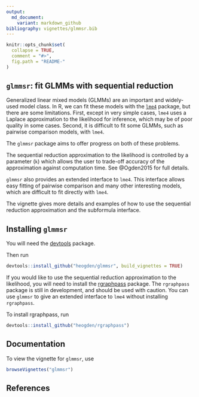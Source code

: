 ```yaml
---
output:
  md_document:
    variant: markdown_github
bibliography: vignettes/glmmsr.bib
---
```


<!-- README.md is generated from README.Rmd. Please edit that file -->

```r
knitr::opts_chunk$set(
  collapse = TRUE,
  comment = "#>",
  fig.path = "README-"
)
```
## `glmmsr`: fit GLMMs with sequential reduction

Generalized linear mixed models (GLMMs) are an important and widely-used model 
class. In R, we can fit these models with the 
[`lme4`](https://github.com/lme4/lme4) package, but there are some
limitations. First, except in very simple cases, `lme4` uses a Laplace 
approximation to the likelihood for inference, which may be of poor quality in 
some cases. Second, it is difficult to fit some GLMMs, such as pairwise 
comparison models, with `lme4`. 

The `glmmsr` package aims to offer progress on both of these problems. 

The sequential reduction approximation to the likelihood 
is controlled by a parameter (`k`) 
which allows the user to trade-off accuracy of the approximation against 
computation time. See @Ogden2015 for full details.

`glmmsr` also provides an extended interface to `lme4`. This
interface allows easy fitting of pairwise comparison and many other interesting 
models, which are difficult to fit directly with `lme4`.

The vignette gives more details and examples of how to use 
the sequential reduction approximation and the subformula 
interface.

## Installing `glmmsr`

You will need the [devtools](https://github.com/hadley/devtools) package.

Then run
```r
devtools::install_github("heogden/glmmsr", build_vignettes = TRUE)
```

If you would like to use the sequential reduction approximation to
the likelihood, you will need to install the 
[rgraphpass](https://github.com/heogden/rgraphpass) package.
The `rgraphpass` package is still in development, and should be used with
caution. You can use `glmmsr` to give an 
extended interface to `lme4` without installing `rgraphpass`.

To install rgraphpass, run
```r
devtools::install_github("heogden/rgraphpass")
```
## Documentation

To view the vignette for `glmmsr`, use
```r
browseVignettes("glmmsr")
```

## References
